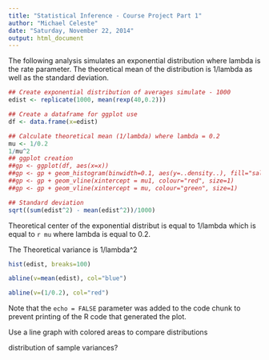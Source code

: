 ```yaml
---
title: "Statistical Inference - Course Project Part 1"
author: "Michael Celeste"
date: "Saturday, November 22, 2014"
output: html_document
---
```


The following analysis simulates an exponential distribution where lambda is the rate parameter. The
theoretical mean of the distribution is 1/lambda as well as the standard deviation.

```r

## Create exponential distribution of averages simulate - 1000
edist <- replicate(1000, mean(rexp(40,0.2)))

## Create a dataframe for ggplot use
df <- data.frame(x=edist)

## Calculate theoretical mean (1/lambda) where lambda = 0.2
mu <- 1/0.2
1/mu^2
## ggplot creation
##gp <- ggplot(df, aes(x=x))
##gp <- gp + geom_histogram(binwidth=0.1, aes(y=..density..), fill="salmon", colour="black")+geom_density()
##gp <- gp + geom_vline(xintercept = mu1, colour="red", size=1)
##gp <- gp + geom_vline(xintercept = mu, colour="green", size=1)

## Standard deviation
sqrt((sum(edist^2) - mean(edist^2))/1000)

```

Theoretical center of the exponential distribut is equal to 1/lambda which is equal to `r mu ` where lambda is equal to 0.2.

The 
Theoretical variance is 1/lambda^2

```r

hist(edist, breaks=100)

abline(v=mean(edist), col="blue")

abline(v=(1/0.2), col="red")

```

Note that the `echo = FALSE` parameter was added to the code chunk to prevent printing of the R code that generated the plot.

Use a line graph with colored areas to compare distributions

distribution of sample variances?

